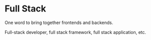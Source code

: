 
# Full Stack

One word to bring together <KeyTermLink termUrl="frontend">frontends</KeyTermLink> and <KeyTermLink termUrl="backend">backends</KeyTermLink>.

Full-stack developer, full stack framework, full stack application, etc.
